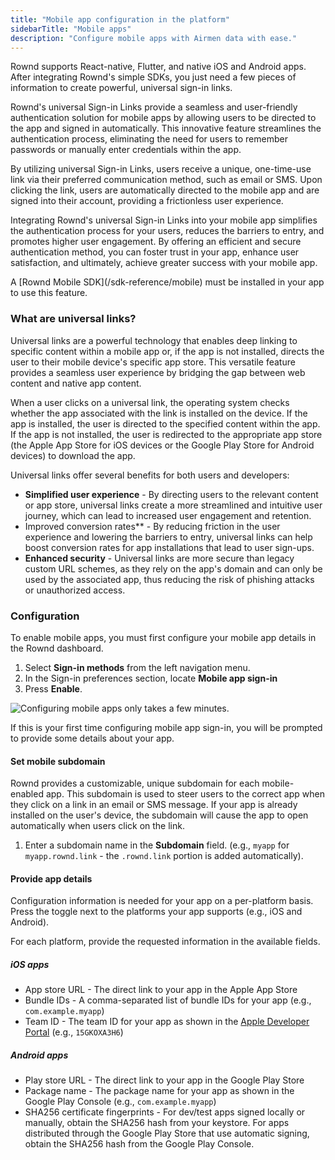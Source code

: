 ```yaml
---
title: "Mobile app configuration in the platform"
sidebarTitle: "Mobile apps"
description: "Configure mobile apps with Airmen data with ease."
---
```


Rownd supports React-native, Flutter, and native iOS and Android apps. After integrating Rownd's simple SDKs, you just need a few pieces of information to create powerful, universal sign-in links.  

Rownd's universal Sign-in Links provide a seamless and user-friendly authentication solution for mobile apps by allowing users to be directed to the app and signed in automatically. This innovative feature streamlines the authentication process, eliminating the need for users to remember passwords or manually enter credentials within the app.

By utilizing universal Sign-in Links, users receive a unique, one-time-use link via their preferred communication method, such as email or SMS. Upon clicking the link, users are automatically directed to the mobile app and are signed into their account, providing a frictionless user experience.

Integrating Rownd's universal Sign-in Links into your mobile app simplifies the authentication process for your users, reduces the barriers to entry, and promotes higher user engagement. By offering an efficient and secure authentication method, you can foster trust in your app, enhance user satisfaction, and ultimately, achieve greater success with your mobile app.

<Info>
A [Rownd Mobile SDK](/sdk-reference/mobile) must be installed in your app to use this feature.
</Info>

### What are universal links?
Universal links are a powerful technology that enables deep linking to specific content within a mobile app or, if the app is not installed, directs the user to their mobile device's specific app store. This versatile feature provides a seamless user experience by bridging the gap between web content and native app content.

When a user clicks on a universal link, the operating system checks whether the app associated with the link is installed on the device. If the app is installed, the user is directed to the specified content within the app. If the app is not installed, the user is redirected to the appropriate app store (the Apple App Store for iOS devices or the Google Play Store for Android devices) to download the app.

Universal links offer several benefits for both users and developers:

- **Simplified user experience** - By directing users to the relevant content or app store, universal links create a more streamlined and intuitive user journey, which can lead to increased user engagement and retention.
- Improved conversion rates** - By reducing friction in the user experience and lowering the barriers to entry, universal links can help boost conversion rates for app installations that lead to user sign-ups.
- **Enhanced security** - Universal links are more secure than legacy custom URL schemes, as they rely on the app's domain and can only be used by the associated app, thus reducing the risk of phishing attacks or unauthorized access.

### Configuration

To enable mobile apps, you must first configure your mobile app details in the Rownd dashboard.

1. Select **Sign-in methods** from the left navigation menu.
2. In the Sign-in preferences section, locate **Mobile app sign-in**
3. Press **Enable**.

![Configuring mobile apps only takes a few minutes.](/images/mobile-app-settings.png)

If this is your first time configuring mobile app sign-in, you will be prompted to provide some details about your app.

#### Set mobile subdomain

Rownd provides a customizable, unique subdomain for each mobile-enabled app. This subdomain is used to steer users to the correct app when they click on a link in an email or SMS message. If your app is already installed on the user's device, the subdomain will cause the app to open automatically when users click on the link.

1. Enter a subdomain name in the **Subdomain** field. (e.g., `myapp` for `myapp.rownd.link` - the `.rownd.link` portion is added automatically).

#### Provide app details

Configuration information is needed for your app on a per-platform basis. Press the toggle next to the platforms your app supports (e.g., iOS and Android).

For each platform, provide the requested information in the available fields.

##### **iOS apps**

- App store URL - The direct link to your app in the Apple App Store
- Bundle IDs - A comma-separated list of bundle IDs for your app (e.g., `com.example.myapp`)
- Team ID - The team ID for your app as shown in the [Apple Developer Portal](https://developer.apple.com/account) (e.g., `15GKOXA3H6`)

##### **Android apps**

- Play store URL - The direct link to your app in the Google Play Store
- Package name - The package name for your app as shown in the Google Play Console (e.g., `com.example.myapp`)
- SHA256 certificate fingerprints - For dev/test apps signed locally or manually, obtain the SHA256 hash from your keystore. For apps distributed through the Google Play Store that use automatic signing, obtain the SHA256 hash from the Google Play Console.
